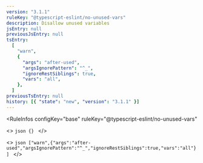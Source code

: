 ```yaml
---
version: "3.1.1"
ruleKey: "@typescript-eslint/no-unused-vars"
description: Disallow unused variables
jsEntry: null
previousJsEntry: null
tsEntry:
  [
    "warn",
    {
      "args": "after-used",
      "argsIgnorePattern": "^_",
      "ignoreRestSiblings": true,
      "vars": "all",
    },
  ]
previousTsEntry: null
history: [{ "state": "new", "version": "3.1.1" }]
---
```


<RuleInfos 
  configKey="base" 
  ruleKey="@typescript-eslint/no-unused-vars" 
>
  <>
    ```json
    {}
    ```
  </>

  <>
    ```json
    ["warn",{"args":"after-used","argsIgnorePattern":"^_","ignoreRestSiblings":true,"vars":"all"}]
    ```
  </>
</RuleInfos>
